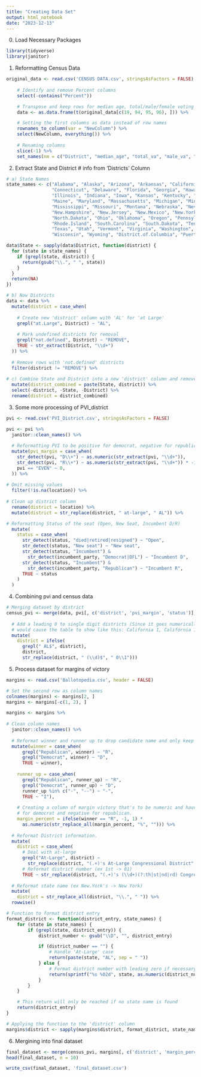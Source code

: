 ```yaml
---
title: "Creating Data Set"
output: html_notebook
date: "2023-12-13"
---
```


0. Load Necessary Packages

```r
library(tidyverse)
library(janitor)
``` 

1. Reformatting Census Data

```r
original_data <- read.csv('CENSUS DATA.csv', stringsAsFactors = FALSE) %>%
  
    # Identify and remove Percent columns
    select(-contains("Percent")) 

    # Transpose and keep rows for median age, total/male/female voting age population
    data <- as.data.frame(t(original_data[c(19, 94, 95, 96), ])) %>%

    # Setting the first columns as data instead of row names
    rownames_to_column(var = "NewColumn") %>%
    select(NewColumn, everything()) %>%
                    
    # Renaming columns
    slice(-1) %>%
    set_names(nm = c("District", "median_age", "total_va", "male_va", "female_va"))
```

2. Extract State and District # info from 'Districts' Column

```r
# a) State Names
state_names <- c("Alabama", "Alaska", "Arizona", "Arkansas", "California", "Colorado", 
                 "Connecticut", "Delaware", "Florida", "Georgia", "Hawaii", "Idaho", 
                 "Illinois", "Indiana", "Iowa", "Kansas", "Kentucky", "Louisiana", 
                 "Maine", "Maryland", "Massachusetts", "Michigan", "Minnesota", 
                 "Mississippi", "Missouri", "Montana", "Nebraska", "Nevada", 
                 "New.Hampshire", "New.Jersey", "New.Mexico", "New.York", "North.Carolina", 
                 "North.Dakota", "Ohio", "Oklahoma", "Oregon", "Pennsylvania", 
                 "Rhode.Island", "South.Carolina", "South.Dakota", "Tennessee", 
                 "Texas", "Utah", "Vermont", "Virginia", "Washington", "West.Virginia", 
                 "Wisconsin", "Wyoming", "District.of.Columbia", "Puerto.Rico")

data$State <- sapply(data$District, function(district) {
  for (state in state_names) {
    if (grepl(state, district)) {
      return(gsub("\\.", " ", state))
    }
  }
  return(NA)
})

# b) Now Districts
data <- data %>%
  mutate(district = case_when(
    
    # Create new 'district' column with 'AL' for 'at Large'
    grepl("at.Large", District) ~ "AL",
    
    # Mark undefined districts for removal 
    grepl("not.defined", District) ~ "REMOVE",
    TRUE ~ str_extract(District, "\\d+")
  )) %>%
  
  # Remove rows with 'not.defined' districts
  filter(district != "REMOVE") %>%
  
# c) Combine State and District into a new 'district' column and remove redundant columns
  mutate(district_combined = paste(State, district)) %>%
  select(-district, -State, -District) %>%
  rename(district = district_combined)
```

3. Some more processing of PVI_district

```r
pvi <- read.csv('PVI_District.csv', stringsAsFactors = FALSE)

pvi <- pvi %>%
  janitor::clean_names() %>%
  
  # Reformatting PVI to be positive for democrat, negative for republican, and 0 for even
  mutate(pvi_margin = case_when(
    str_detect(pvi, "D\\+") ~ as.numeric(str_extract(pvi, "\\d+")),   
    str_detect(pvi, "R\\+") ~ as.numeric(str_extract(pvi, "\\d+")) * -1, 
    pvi == "EVEN" ~ 0,   
  )) %>%
  
# Omit missing values
  filter(!is.na(location)) %>%
  
# Clean up district column
  rename(district = location) %>%
  mutate(district = str_replace(district, " at-large", " AL")) %>%

# Reformatting Status of the seat (Open, New Seat, Incumbent D/R) 
  mutate(
    status = case_when(
      str_detect(status, "died|retired|resigned") ~ "Open",
      str_detect(status, "New seat") ~ "New seat",
      str_detect(status, "Incumbent") & 
        str_detect(incumbent_party, "Democrat|DFL") ~ "Incumbent D",
      str_detect(status, "Incumbent") & 
        str_detect(incumbent_party, "Republican") ~ "Incumbent R",
      TRUE ~ status
    )
  )
```

4. Combining pvi and census data

```r
# Merging dataset by district
census_pvi <- merge(data, pvi[, c('district', 'pvi_margin', 'status')], by = 'district') %>%
  
  # Add a leading 0 to single digit districts (Since it goes numerically, omitting this step
  # would cause the table to show like this: California 1, California 11, California 12
  mutate(
    district = ifelse(
      grepl(" AL$", district), 
      district, 
      str_replace(district, " (\\d)$", " 0\\1")))
```

5. Process dataset for margins of victory

```r
margins <- read.csv('Ballotopedia.csv', header = FALSE)

# Set the second row as column names
colnames(margins) <- margins[2, ]
margins <- margins[-c(1, 2), ]

margins <- margins %>%
  
# Clean column names 
  janitor::clean_names() %>%
  
  # Reformat winner and runner up to drop candidate name and only keep party information
  mutate(winner = case_when(
      grepl("Republican", winner) ~ "R",
      grepl("Democrat", winner) ~ "D",
      TRUE ~ winner),
      
    runner_up = case_when(
      grepl("Republican", runner_up) ~ "R",
      grepl("Democrat", runner_up) ~ "D",
      runner_up %in% c("-", "--") ~ "-",
      TRUE ~ "I"),
    
    # Creating a column of margin victory that's to be numeric and have positive
    # for democrat and negative for republican. 
    margin_percent = ifelse(winner == "R", -1, 1) * 
      as.numeric(str_replace_all(margin_percent, "%", ""))) %>%
  
  # Reformat District information. 
  mutate(
    district = case_when(
      # Deal with at-large 
      grepl("At-Large", district) ~ 
        str_replace(district, "(.+)'s At-Large Congressional District", "\\1 AL"),
      # Reformat district number (ex 1st -> 01)
      TRUE ~ str_replace(district, "(.+)'s (\\d+)(?:th|st|nd|rd) Congressional District", "\\1 \\2"))) %>%
 
  # Reformat state name (ex New.York's -> New York)     
  mutate(
    district = str_replace_all(district, "\\.", " ")) %>%
  rowwise() 

# Function to format district entry
format_district <- function(district_entry, state_names) {
    for (state in state_names) {
        if (grepl(state, district_entry)) {
            district_number <- gsub("\\D", "", district_entry)

            if (district_number == "") {
                # Handle 'At-Large' case
                return(paste(state, "AL", sep = " "))
            } else {
                # Format district number with leading zero if necessary
                return(sprintf("%s %02d", state, as.numeric(district_number)))
            }
        }
    }

    # This return will only be reached if no state name is found
    return(district_entry)
}

# Applying the function to the 'district' column
margins$district <- sapply(margins$district, format_district, state_names)
```

6. Mergining into final dataset
```r
final_dataset <- merge(census_pvi, margins[, c('district', 'margin_percent')], by = 'district', all.x = TRUE)
head(final_dataset, n = 10)
```

```r
write_csv(final_dataset, 'final_dataset.csv')
```

